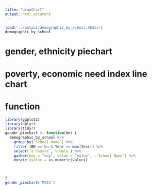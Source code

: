 ```yaml
---
title: "drawChart"
output: html_document
---
```


```r
load('../output/demographic_by_school.RData')
demographic_by_school
```

# gender, ethnicity piechart
# poverty, economic need index line chart
# function

```r
library(ggplot2)
library(dplyr)
library(tidyr)
gender_piechart <- function(bn) {
  demographic_by_school %>% 
    group_by(`School Name`) %>% 
    filter (BN == bn & Year == max(Year)) %>%
    select(`% Female`,`% Male`) %>%
    gather(key = "key", value = "value", -`School Name`) %>%
    mutate (value = as.numeric(value))
  

  
}
gender_piechart('M015')
```